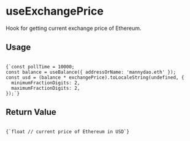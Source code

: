 
# useExchangePrice

Hook for getting current exchange price of Ethereum.

<h2 style={{ marginTop: 0 }}>Usage</h2>

<Code language="js">
{`const pollTime = 10000;
const balance = useBalance({ addressOrName: 'mannydao.eth' });
const usd = (balance * exchangePrice).toLocaleString(undefined, {
  minimumFractionDigits: 2,
  maximumFractionDigits: 2,
});`}
</Code>

## Return Value

<Code language="js">
{`float // current price of Ethereum in USD`}
</Code>

